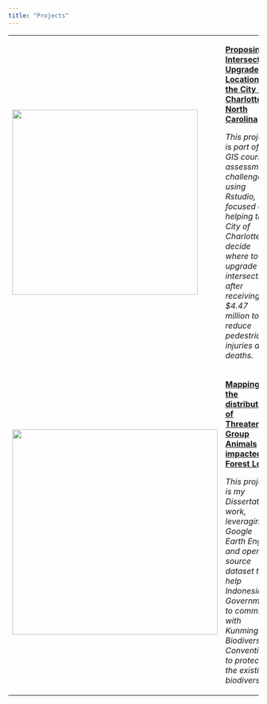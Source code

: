 ```yaml
---
title: "Projects"
---
```


+-------------------------------------------------+------------------------------------------------------------------------------------------------------------------------------------------------------------------------------------------------------------------------------------+
| ![](images/project5-thumbnail.jpg){width="373"} | [**Proposing Intersection Upgrade Locations in the City of Charlotte, North Carolina**](project5.qmd)                                                                                                                              |
|                                                 |                                                                                                                                                                                                                                    |
|                                                 | *This project is part of a GIS course assessment challenge using Rstudio, focused on helping the City of Charlotte decide where to upgrade intersections after receiving \$4.47 million to reduce pedestrian injuries and deaths.* |
+-------------------------------------------------+------------------------------------------------------------------------------------------------------------------------------------------------------------------------------------------------------------------------------------+
| ![](images/project6-thumbnail.jpg){width="413"} | [**Mapping the distribution of Threatened Group Animals impacted by Forest Loss**](project6.qmd)                                                                                                                                   |
|                                                 |                                                                                                                                                                                                                                    |
|                                                 | *This project is my Dissertation work, leveraging Google Earth Engine and open source dataset to help Indonesian Government to commit with Kunming Biodiversity Convention, to protect the existing biodiversity.*                 |
+-------------------------------------------------+------------------------------------------------------------------------------------------------------------------------------------------------------------------------------------------------------------------------------------+
